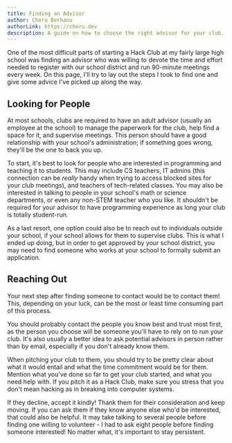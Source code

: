 ```yaml
---
title: Finding an Advisor
author: Cheru Berhanu
authorLink: https://cheru.dev
description: A guide on how to choose the right advisor for your club.
---
```


One of the most difficult parts of starting a Hack Club at my fairly large high school was finding an advisor who was willing to devote the time and effort needed to register with our school district and run 90-minute meetings every week. On this page, I'll try to lay out the steps I took to find one and give some advice I've picked up along the way.

## Looking for People

At most schools, clubs are required to have an adult advisor (usually an employee at the school) to manage the paperwork for the club, help find a space for it, and supervise meetings. This person should have a good relationship with your school's administration; if something goes wrong, they'll be the one to back you up.

To start, it's best to look for people who are interested in programming and teaching it to students. This may include CS teachers, IT admins (this connection can be _really_ handy when trying to access blocked sites for your club meetings), and teachers of tech-related classes. You may also be interested in talking to people in your school's math or science departments, or even any non-STEM teacher who you like. It shouldn't be required for your advisor to have programming experience as long your club is totally student-run.

As a last resort, one option could also be to reach out to individuals outside your school, if your school allows for them to supervise clubs. This is what I ended up doing, but in order to get approved by your school district, you may need to find someone who works at your school to formally submit an application.

## Reaching Out

Your next step after finding someone to contact would be to contact them! This, depending on your luck, can be the most or least time consuming part of this process.

You should probably contact the people you know best and trust most first, as the person you choose will be someone you'll have to rely on to run your club. It's also usually a better idea to ask potential advisors in person rather than by email, especially if you don't already know them.

When pitching your club to them, you should try to be pretty clear about what it would entail and what the time commitment would be for them. Mention what you've done so far to get your club started, and what you need help with. If you pitch it as a Hack Club, make sure you stress that you don't mean hacking as in breaking into computer systems.

If they decline, accept it kindly! Thank them for their consideration and keep moving. If you can ask them if they know anyone else who'd be interested, that could also be helpful. It may take talking to several people before finding one willing to volunteer - I had to ask eight people before finding someone interested! No matter what, it's important to stay persistent.
